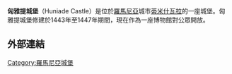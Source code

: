 {{Unreferenced|time=2022-06-20T01:55:08+00:00}}
'''匈雅提城堡'''（Huniade Castle）是位於[[羅馬尼亞|羅馬尼亞]]城市[[蒂米什瓦拉|蒂米什瓦拉]]的一座城堡。匈雅提城堡修建於1443年至1447年期間，現在作為一座博物館對公眾開放。
==外部連結==
{{coord|45|45|11.43|N|21|13|37.55|E|source:rowiki_region:RO|display=title}}
[[Category:羅馬尼亞城堡|Category:羅馬尼亞城堡]]